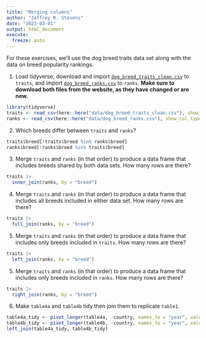 ```yaml
---
title: "Merging columns"
author: "Jeffrey R. Stevens"
date: "2023-03-01"
output: html_document
execute:
  freeze: auto
---
```


For these exercises, we'll use the dog breed traits data set along with the data on breed popularity rankings. 

1. Load tidyverse, download and import [`dog_breed_traits_clean.csv`](https://jeffreyrstevens.quarto.pub/dpavir/data/dog_breed_traits_clean.csv) to `traits`, and import [`dog_breed_ranks.csv`](https://jeffreyrstevens.quarto.pub/dpavir/data/dog_breed_ranks.csv) to `ranks`. **Make sure to download both files from the website, as they have changed or are new.**

```r
library(tidyverse)
traits <- read_csv(here::here("data/dog_breed_traits_clean.csv"), show_col_types = FALSE)
ranks <- read_csv(here::here("data/dog_breed_ranks.csv"), show_col_types = FALSE)
```

2. Which breeds differ between `traits` and `ranks`?

```r
traits$breed[!traits$breed %in% ranks$breed]
ranks$breed[!ranks$breed %in% traits$breed]
```

3. Merge `traits` and `ranks` (in that order) to produce a data frame that includes breeds shared by both data sets. How many rows are there?

```r
traits |> 
  inner_join(ranks, by = "breed")
```


4. Merge `traits` and `ranks` (in that order) to produce a data frame that includes all breeds included in either data set. How many rows are there?

```r
traits |> 
  full_join(ranks, by = "breed")
```

5. Merge `traits` and `ranks` (in that order) to produce a data frame that includes only breeds included in `traits`. How many rows are there?

```r
traits |> 
  left_join(ranks, by = "breed")
```

5. Merge `traits` and `ranks` (in that order) to produce a data frame that includes only breeds included in `ranks`. How many rows are there?

```r
traits |> 
  right_join(ranks, by = "breed")
```

6. Make `table4a` and `table4b` tidy then join them to replicate `table1`.

```r
table4a_tidy <- pivot_longer(table4a, -country, names_to = "year", values_to = "cases")
table4b_tidy <- pivot_longer(table4b, -country, names_to = "year", values_to = "population")
left_join(table4a_tidy, table4b_tidy)
```


